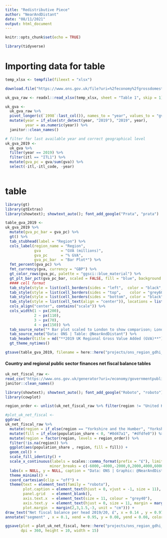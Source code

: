 ```yaml
---
title: "Redistributive Piece"
author: "NearAndDistant"
date: "08/11/2021"
output: html_document
---
```


```r
knitr::opts_chunk$set(echo = TRUE)

library(tidyverse)

```

# Importing data for table
```r

temp_xlsx <- tempfile(fileext = "xlsx")

download.file("https://www.ons.gov.uk/file?uri=%2feconomy%2fgrossdomesticproductgdp%2fdatasets%2fregionalgrossdomesticproductallnutslevelregions%2f1998to2019/regionalgrossdomesticproductallitlregions.xlsx", destfile = temp_xlsx)

uk_gva_raw <- readxl::read_xlsx(temp_xlsx, sheet = "Table 1", skip = 1)

uk_gva <- 
  uk_gva_raw %>%
  pivot_longer(c(`1998`:last_col()), names_to = "year", values_to = "gva") %>%
  mutate(year = if_else(str_detect(year, "2019"), "2019", year),
         year = as.numeric(year)) %>%
  janitor::clean_names()

# filter for last available year and correct geographical level
uk_gva_2019 <-
  uk_gva %>%
  filter(year == 2019) %>%
  filter(itl == "ITL1") %>%
  mutate(gva_pc = gva/sum(gva)) %>%
  select(-itl,-itl_code, -year)
  

```

# table
```r
library(gt)
library(gtExtras)
library(showtext); showtext_auto(); font_add_google("Prata", "prata")

table_gva_2019 <-
uk_gva_2019 %>%
  mutate(gva_pc_bar = gva_pc) %>%
  gt() %>%
  tab_stubhead(label = "Region") %>%
  cols_label(region_name = "Region",
             gva         = "GVA (millions)", 
             gva_pc      = "% GVA",
             gva_pc_bar  = "Bar Plot*") %>%
  fmt_percent(gva_pc) %>%
  fmt_currency(gva, currency = "GBP") %>%
  gt_color_rows(gva_pc, palette = "ggsci::blue_material") %>%
  gt_plt_bar_pct(gva_pc_bar, scaled = FALSE, fill = "blue", background = "lightblue") %>%
  #### cell format
  tab_style(style = list(cell_borders(sides = "left",  color = "black",  weight = px(3))), locations = list(cells_body(columns = gva))) %>%
  tab_style(style = list(cell_borders(sides = "top",    color = "grey60", weight = px(1))), locations = list(cells_column_labels(columns = everything()))) %>%
  tab_style(style = list(cell_borders(sides = "bottom", color = "black",  weight = px(3))), locations = list(cells_column_labels(columns = everything()))) %>%
  tab_style(style = list(cell_text(align = "center")), locations = list(cells_body(columns = 3), cells_column_labels())) %>%
  cols_align("center", contains("scale")) %>%
  cols_width(1 ~ px(200),
             2 ~ px(110),
             3 ~ px(70),
             4 ~ px(150)) %>%
  tab_source_note("* Bar plot scaled to London to show comparison; London = 100%") %>%
  tab_source_note("Data: ONS | Table: @NearAndDistant") %>%
  tab_header(title = md("**2019 UK Regional Gross Value Added (GVA)**")) %>%
  gt_theme_nytimes() 

```

```r

gtsave(table_gva_2019, filename = here::here("projects/ons_region_gdhi_1997_2018/outputs/2019_gva_table.png"))

```

#### Country and regional public sector finances net fiscal balance tables
```r

uk_net_fiscal_raw <-
read_csv("https://www.ons.gov.uk/generator?uri=/economy/governmentpublicsectorandtaxes/publicsectorfinance/articles/countryandregionalpublicsectorfinances/financialyearending2020/00b31be7&format=csv", skip = 6) %>% 
janitor::clean_names()

library(showtext); showtext_auto(); font_add_google("Roboto", "roboto")
library(cowplot)

region_order <- unlist(uk_net_fiscal_raw %>% filter(region != "United Kingdom") %>% arrange(population_share) %>% select(region))

#plot_uk_net_fiscal <-
ggdraw(
uk_net_fiscal_raw %>%
  mutate(region = if_else(region == "Yorkshire and the Humber", "Yorkshire", region)) %>%
  mutate(fill = if_else(population_share < 0, "#0d47a1", "#dfdfe0")) %>%
  mutate(region = factor(region, levels = region_order)) %>%
  filter(!is.na(region)) %>%
  ggplot(aes(population_share , region, fill = fill)) +
  geom_col() +
  scale_fill_identity() +
  scale_x_continuous(labels = scales::comma_format(prefix = "£"), limits = c(-5500,5500), position = "top",
                    minor_breaks = c(-6000,-4000,-2000,0,2000,4000,6000)) +
  labs(x = NULL, y = NULL, caption = "Data: ONS | Graphic: @NearAndDistant") +
  theme_minimal() +
  coord_cartesian(clip = "off") +
  theme(text = element_text(family = "roboto"),
        plot.caption = element_text(hjust = 0, vjust = -1, size = 11),
        panel.grid   = element_blank(), 
        axis.text.x  = element_text(size = 11, colour = "grey40"),
        axis.text.y  = element_text(hjust = 0, size = 11, margin = margin(0,0,0,4, unit = "cm")),
        plot.margin  = margin(2,3,1.5,-3, unit = "cm"))) +
draw_text("Net fiscal balance per head 2019/20, £", x = 0.14 , y = 0.97, family = "roboto", size = 16, fontface = "bold") +
annotate("segment" , x = 0.1, xend = 0.95, y = 0.08, yend = 0.08, color = "grey60")

ggsave(plot = plot_uk_net_fiscal, here::here("projects/ons_region_gdhi_1997_2018/outputs/uk_net_fiscal_201920.jpeg"), 
       dpi = 360, height = 10, width = 15)

```

